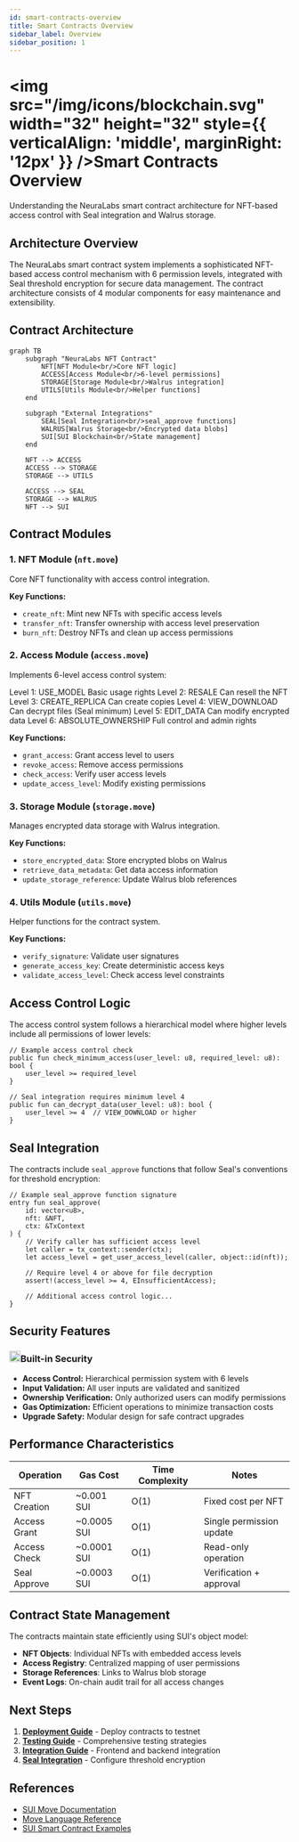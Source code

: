 ```yaml
---
id: smart-contracts-overview
title: Smart Contracts Overview
sidebar_label: Overview
sidebar_position: 1
---
```



# <img src="/img/icons/blockchain.svg" width="32" height="32" style={{ verticalAlign: 'middle', marginRight: '12px' }} />Smart Contracts Overview

Understanding the NeuraLabs smart contract architecture for NFT-based access control with Seal integration and Walrus storage.

## Architecture Overview

The NeuraLabs smart contract system implements a sophisticated NFT-based access control mechanism with 6 permission levels, integrated with Seal threshold encryption for secure data management. The contract architecture consists of 4 modular components for easy maintenance and extensibility.

## Contract Architecture

```mermaid
graph TB
    subgraph "NeuraLabs NFT Contract"
        NFT[NFT Module<br/>Core NFT logic]
        ACCESS[Access Module<br/>6-level permissions]
        STORAGE[Storage Module<br/>Walrus integration]
        UTILS[Utils Module<br/>Helper functions]
    end
    
    subgraph "External Integrations"
        SEAL[Seal Integration<br/>seal_approve functions]
        WALRUS[Walrus Storage<br/>Encrypted data blobs]
        SUI[SUI Blockchain<br/>State management]
    end
    
    NFT --> ACCESS
    ACCESS --> STORAGE
    STORAGE --> UTILS
    
    ACCESS --> SEAL
    STORAGE --> WALRUS
    NFT --> SUI
```

## Contract Modules

### 1. NFT Module (`nft.move`)
Core NFT functionality with access control integration.

**Key Functions:**
- `create_nft`: Mint new NFTs with specific access levels
- `transfer_nft`: Transfer ownership with access level preservation
- `burn_nft`: Destroy NFTs and clean up access permissions

### 2. Access Module (`access.move`)
Implements 6-level access control system:

<div className="grid grid-cols-2 md:grid-cols-3 gap-4 mt-4">
  <Card>
    <CardHeader>
      <CardTitle>Level 1: USE_MODEL</CardTitle>
      <CardDescription>Basic usage rights</CardDescription>
    </CardHeader>
  </Card>
  
  <Card>
    <CardHeader>
      <CardTitle>Level 2: RESALE</CardTitle>
      <CardDescription>Can resell the NFT</CardDescription>
    </CardHeader>
  </Card>
  
  <Card>
    <CardHeader>
      <CardTitle>Level 3: CREATE_REPLICA</CardTitle>
      <CardDescription>Can create copies</CardDescription>
    </CardHeader>
  </Card>
  
  <Card>
    <CardHeader>
      <CardTitle>Level 4: VIEW_DOWNLOAD</CardTitle>
      <CardDescription>Can decrypt files (Seal minimum)</CardDescription>
    </CardHeader>
  </Card>
  
  <Card>
    <CardHeader>
      <CardTitle>Level 5: EDIT_DATA</CardTitle>
      <CardDescription>Can modify encrypted data</CardDescription>
    </CardHeader>
  </Card>
  
  <Card>
    <CardHeader>
      <CardTitle>Level 6: ABSOLUTE_OWNERSHIP</CardTitle>
      <CardDescription>Full control and admin rights</CardDescription>
    </CardHeader>
  </Card>
</div>

**Key Functions:**
- `grant_access`: Grant access level to users
- `revoke_access`: Remove access permissions
- `check_access`: Verify user access levels
- `update_access_level`: Modify existing permissions

### 3. Storage Module (`storage.move`)
Manages encrypted data storage with Walrus integration.

**Key Functions:**
- `store_encrypted_data`: Store encrypted blobs on Walrus
- `retrieve_data_metadata`: Get data access information
- `update_storage_reference`: Update Walrus blob references

### 4. Utils Module (`utils.move`)
Helper functions for the contract system.

**Key Functions:**
- `verify_signature`: Validate user signatures
- `generate_access_key`: Create deterministic access keys
- `validate_access_level`: Check access level constraints

## Access Control Logic

The access control system follows a hierarchical model where higher levels include all permissions of lower levels:

```move
// Example access control check
public fun check_minimum_access(user_level: u8, required_level: u8): bool {
    user_level >= required_level
}

// Seal integration requires minimum level 4
public fun can_decrypt_data(user_level: u8): bool {
    user_level >= 4  // VIEW_DOWNLOAD or higher
}
```

## Seal Integration

The contracts include `seal_approve` functions that follow Seal's conventions for threshold encryption:

```move
// Example seal_approve function signature
entry fun seal_approve(
    id: vector<u8>,
    nft: &NFT,
    ctx: &TxContext
) {
    // Verify caller has sufficient access level
    let caller = tx_context::sender(ctx);
    let access_level = get_user_access_level(caller, object::id(nft));
    
    // Require level 4 or above for file decryption
    assert!(access_level >= 4, EInsufficientAccess);
    
    // Additional access control logic...
}
```

## Security Features

<div className="card padding--md mt-4" style={{ borderLeft: '4px solid #28a745' }}>
  <h3><img src="/img/icons/security.svg" width="20" height="20" style={{ verticalAlign: 'middle', marginRight: '8px' }} />Built-in Security</h3>
  <ul>
    <li><strong>Access Control:</strong> Hierarchical permission system with 6 levels</li>
    <li><strong>Input Validation:</strong> All user inputs are validated and sanitized</li>
    <li><strong>Ownership Verification:</strong> Only authorized users can modify permissions</li>
    <li><strong>Gas Optimization:</strong> Efficient operations to minimize transaction costs</li>
    <li><strong>Upgrade Safety:</strong> Modular design for safe contract upgrades</li>
  </ul>
</div>

## Performance Characteristics

| Operation | Gas Cost | Time Complexity | Notes |
|-----------|----------|-----------------|-------|
| NFT Creation | ~0.001 SUI | O(1) | Fixed cost per NFT |
| Access Grant | ~0.0005 SUI | O(1) | Single permission update |
| Access Check | ~0.0001 SUI | O(1) | Read-only operation |
| Seal Approve | ~0.0003 SUI | O(1) | Verification + approval |

## Contract State Management

The contracts maintain state efficiently using SUI's object model:

- **NFT Objects**: Individual NFTs with embedded access levels
- **Access Registry**: Centralized mapping of user permissions
- **Storage References**: Links to Walrus blob storage
- **Event Logs**: On-chain audit trail for all access changes

## Next Steps

1. **[Deployment Guide](./deployment)** - Deploy contracts to testnet
2. **[Testing Guide](./testing)** - Comprehensive testing strategies
3. **[Integration Guide](./integration)** - Frontend and backend integration
4. **[Seal Integration](../encryption/seal)** - Configure threshold encryption

## References

- [SUI Move Documentation](https://docs.sui.io/concepts/sui-move)
- [Move Language Reference](https://move-language.github.io/move/)
- [SUI Smart Contract Examples](https://github.com/MystenLabs/sui/tree/main/sui_programmability/examples)